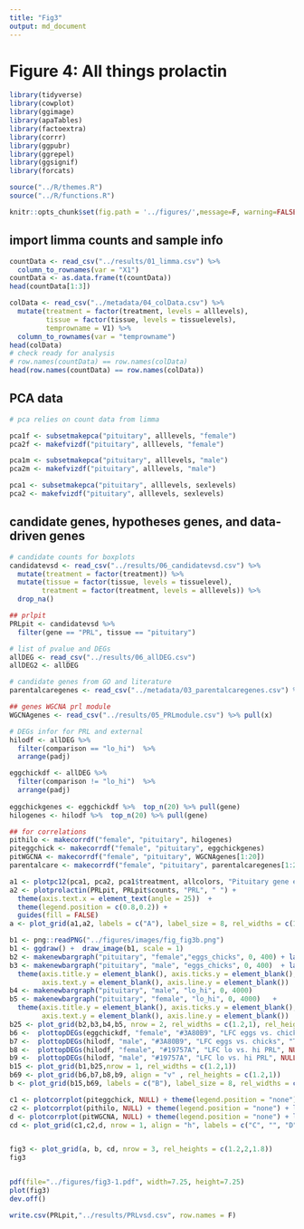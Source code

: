 ```yaml
---
title: "Fig3"
output: md_document
---
```


# Figure 4: All things prolactin

```r
library(tidyverse)
library(cowplot)
library(ggimage)
library(apaTables)
library(factoextra)
library(corrr)
library(ggpubr)
library(ggrepel)
library(ggsignif)
library(forcats)

source("../R/themes.R") 
source("../R/functions.R")

knitr::opts_chunk$set(fig.path = '../figures/',message=F, warning=FALSE)
```

## import limma counts and sample info

```r
countData <- read_csv("../results/01_limma.csv") %>%
  column_to_rownames(var = "X1")
countData <- as.data.frame(t(countData))
head(countData[1:3])

colData <- read_csv("../metadata/04_colData.csv") %>%
  mutate(treatment = factor(treatment, levels = alllevels),
         tissue = factor(tissue, levels = tissuelevels),
         temprowname = V1) %>% 
  column_to_rownames(var = "temprowname") 
head(colData)
# check ready for analysis
# row.names(countData) == row.names(colData)
head(row.names(countData) == row.names(colData))
```


## PCA data

```r
# pca relies on count data from limma

pca1f <- subsetmakepca("pituitary", alllevels, "female")	
pca2f <- makefvizdf("pituitary", alllevels, "female")	

pca1m <- subsetmakepca("pituitary", alllevels, "male")	
pca2m <- makefvizdf("pituitary", alllevels, "male")

pca1 <- subsetmakepca("pituitary", alllevels, sexlevels)	
pca2 <- makefvizdf("pituitary", alllevels, sexlevels)	
```

## candidate genes, hypotheses genes, and data-driven genes


```r
# candidate counts for boxplots
candidatevsd <- read_csv("../results/06_candidatevsd.csv") %>%
  mutate(treatment = factor(treatment)) %>%
  mutate(tissue = factor(tissue, levels = tissuelevel),
        treatment = factor(treatment, levels = alllevels)) %>%
  drop_na()

## prlpit
PRLpit <- candidatevsd %>% 
  filter(gene == "PRL", tissue == "pituitary")

# list of pvalue and DEGs
allDEG <- read_csv("../results/06_allDEG.csv") 
allDEG2 <- allDEG

# candidate genes from GO and literature
parentalcaregenes <- read_csv("../metadata/03_parentalcaregenes.csv") %>% pull(gene)

## genes WGCNA prl module
WGCNAgenes <- read_csv("../results/05_PRLmodule.csv") %>% pull(x)

# DEGs infor for PRL and external
hilodf <- allDEG %>%
  filter(comparison == "lo_hi")  %>%
  arrange(padj) 

eggchickdf <- allDEG %>%
  filter(comparison != "lo_hi")  %>%
  arrange(padj)  
  
eggchickgenes <- eggchickdf %>%  top_n(20) %>% pull(gene)
hilogenes <- hilodf %>%  top_n(20) %>% pull(gene)

## for correlations
pithilo <- makecorrdf("female", "pituitary", hilogenes)
piteggchick <- makecorrdf("female", "pituitary", eggchickgenes)
pitWGCNA <- makecorrdf("female", "pituitary", WGCNAgenes[1:20])
parentalcare <- makecorrdf("female", "pituitary", parentalcaregenes[1:20])
```





```r

a1 <- plotpc12(pca1, pca2, pca1$treatment, allcolors, "Pituitary gene expression", " ")   
a2 <- plotprolactin(PRLpit, PRLpit$counts, "PRL", " ") + 
  theme(axis.text.x = element_text(angle = 25))  +
  theme(legend.position = c(0.8,0.2)) + 
  guides(fill = FALSE) 
a <- plot_grid(a1,a2, labels = c("A"), label_size = 8, rel_widths = c(1,1.1))

b1 <- png::readPNG("../figures/images/fig_fig3b.png")
b1 <- ggdraw() +  draw_image(b1, scale = 1)
b2 <- makenewbargraph("pituitary", "female","eggs_chicks", 0, 400) + labs(subtitle = "female")  + labs(title = " ")  
b3 <- makenewbargraph("pituitary", "male", "eggs_chicks", 0, 400)  + labs(subtitle = "male")  + labs(title = " ") +
  theme(axis.title.y = element_blank(), axis.ticks.y = element_blank(), 
        axis.text.y = element_blank(), axis.line.y = element_blank())
b4 <- makenewbargraph("pituitary", "male", "lo_hi", 0, 4000) 
b5 <- makenewbargraph("pituitary", "female", "lo_hi", 0, 4000)   + 
  theme(axis.title.y = element_blank(), axis.ticks.y = element_blank(), 
        axis.text.y = element_blank(), axis.line.y = element_blank())
b25 <- plot_grid(b2,b3,b4,b5, nrow = 2, rel_widths = c(1.2,1), rel_heights = c(1.2,1))
b6 <-  plottopDEGs(eggchickdf, "female", "#3A80B9", "LFC eggs vs. chicks", "Top 10 female DEGs") + labs(title = " ")
b7 <-  plottopDEGs(hilodf, "male", "#3A80B9", "LFC eggs vs. chicks", "Top 10 male DEGs") + labs(title = " ")
b8 <-  plottopDEGs(hilodf, "female", "#19757A", "LFC lo vs. hi PRL", NULL)
b9 <-  plottopDEGs(hilodf, "male", "#19757A", "LFC lo vs. hi PRL", NULL)
b15 <- plot_grid(b1,b25,nrow = 1, rel_widths = c(1.2,1))
b69 <- plot_grid(b6,b7,b8,b9, align = "v" , rel_heights = c(1.2,1))
b <- plot_grid(b15,b69, labels = c("B"), label_size = 8, rel_widths = c(1.2,1))

c1 <- plotcorrplot(piteggchick, NULL) + theme(legend.position = "none") + labs(subtitle = "Top 20 eggs vs. chicks DEGs")
c2 <- plotcorrplot(pithilo, NULL) + theme(legend.position = "none") + labs(subtitle = "Top 20 lo vs. PRL DEGs") 
d <- plotcorrplot(pitWGCNA, NULL) + theme(legend.position = "none") + labs(subtitle = "20 genes from WGCNA module with PRL") + theme(legend.position = "right")
cd <- plot_grid(c1,c2,d, nrow = 1, align = "h", labels = c("C", "", "D"), label_size = 8, rel_widths = c(1,1,1.3))


fig3 <- plot_grid(a, b, cd, nrow = 3, rel_heights = c(1.2,2,1.8))
fig3


pdf(file="../figures/fig3-1.pdf", width=7.25, height=7.25)
plot(fig3)
dev.off()
```
 
```r
write.csv(PRLpit,"../results/PRLvsd.csv", row.names = F)

```